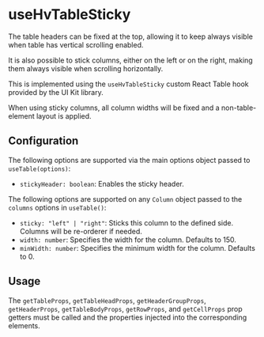
<Meta title="Guides/Table/Table Hooks/Hooks/useHvTableSticky" />

# useHvTableSticky

The table headers can be fixed at the top, allowing it to keep always visible when table has vertical scrolling enabled.

It is also possible to stick columns, either on the left or on the right, making them always visible when scrolling horizontally.

This is implemented using the `useHvTableSticky` custom React Table hook provided by the UI Kit library.

When using sticky columns, all column widths will be fixed and a non-table-element layout is applied.

## Configuration

The following options are supported via the main options object passed to `useTable(options)`:

- `stickyHeader: boolean`: Enables the sticky header.

The following options are supported on any `Column` object passed to the `columns` options in `useTable()`:

- `sticky: "left" | "right"`: Sticks this column to the defined side. Columns will be re-orderer if needed.
- `width: number`: Specifies the width for the column. Defaults to 150.
- `minWidth: number`: Specifies the minimum width for the column. Defaults to 0.

## Usage

The `getTableProps`, `getTableHeadProps`, `getHeaderGroupProps`, `getHeaderProps`, `getTableBodyProps`, `getRowProps`, and `getCellProps` prop getters must be
called and the properties injected into the corresponding elements.

<Canvas>
  <Story name="useHvTableSticky" story={UseHvTableStickyStory} />
</Canvas>
